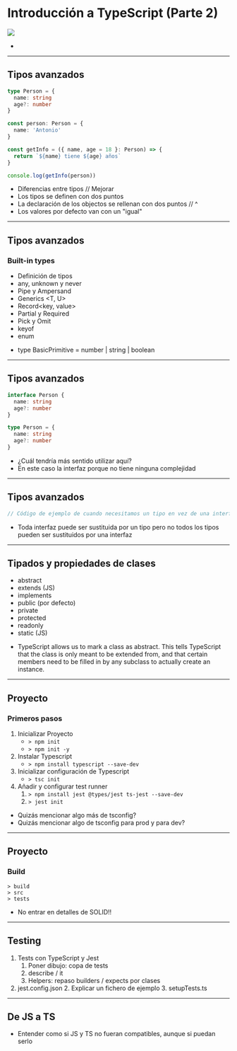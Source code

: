 

# Introducción a TypeScript (Parte 2)

<img src={tsLogo}/>

<Logo/>
<Notes>

  - 

</Notes>

---

## Tipos avanzados

<CodeSurfer>

```typescript title="Diferencias entre tipos"
type Person = {
  name: string
  age?: number
}

const person: Person = {
  name: 'Antonio'
}

const getInfo = ({ name, age = 18 }: Person) => {
  return `${name} tiene ${age} años`
}

console.log(getInfo(person))
```

</CodeSurfer>

<Logo/>
<Notes>

  - Diferencias entre tipos
  // Mejorar
  - Los tipos se definen con dos puntos
  - La declaración de los objectos se rellenan con dos puntos
  // ^
  - Los valores por defecto van con un "igual"

</Notes>

---

## Tipos avanzados

### Built-in types

- Definición de tipos
- any, unknown y never
- Pipe y Ampersand
- Generics <T, U>
- Record<key, value>
- Partial y Required
- Pick y Omit
- keyof
- enum

<Logo/>
<Notes>

  - type BasicPrimitive = number | string | boolean

</Notes>

---

## Tipos avanzados

<CodeSurfer>

```typescript title="Interfaces vs Tipos"
interface Person {
  name: string
  age?: number
}

type Person = {
  name: string
  age?: number
}
```

</CodeSurfer>

<Logo/>
<Notes>

  - ¿Cuál tendría más sentido utilizar aquí?
  - En este caso la interfaz porque no tiene ninguna complejidad

</Notes>

---

## Tipos avanzados

<CodeSurfer>

```typescript title="Interfaces vs Tipos"
// Código de ejemplo de cuando necesitamos un tipo en vez de una interfaz
```

</CodeSurfer>

<Logo/>
<Notes>

  - Toda interfaz puede ser sustituida por un tipo pero no todos los tipos pueden ser sustituidos por una interfaz

</Notes>

---

## Tipados y propiedades de clases

- abstract
- extends (JS)
- implements
- public (por defecto)
- private
- protected
- readonly
- static (JS)

<Logo/>
<Notes>

  - TypeScript allows us to mark a class as abstract. This tells TypeScript that the class is only meant to be extended from, and that certain members need to be filled in by any subclass to actually create an instance.

</Notes>

---

## Proyecto

### Primeros pasos

1. Inicializar Proyecto
    - `> npm init`
    - `> npm init -y`
1. Instalar Typescript
    - `> npm install typescript --save-dev`
1. Inicializar configuración de Typescript
    - `> tsc init`
1. Añadir y configurar test runner
    1. `> npm install jest @types/jest ts-jest --save-dev`
    1. `> jest init`

<Logo/>
<Notes>

  - Quizás mencionar algo más de tsconfig?
  - Quizás mencionar algo de tsconfig para prod y para dev?

</Notes>

---

## Proyecto

### Build

```
> build
> src
> tests
```

<Logo/>
<Notes>

  - No entrar en detalles de SOLID!!

</Notes>

---

## Testing

<Logo/>
<Notes>

  1. Tests con TypeScript y Jest
      1. Poner dibujo: copa de tests
      2. describe / it  
      3. Helpers: repaso builders / expects por clases
  1. jest.config.json
      2. Explicar un fichero de ejemplo
      3. setupTests.ts

</Notes>

---

## De JS a TS

<Logo/>
<Notes>

  - Entender como si JS y TS no fueran compatibles, aunque si puedan serlo

</Notes>
